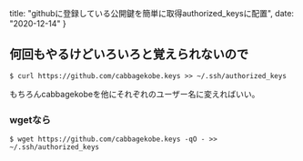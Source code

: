 
  title: "githubに登録している公開鍵を簡単に取得authorized_keysに配置",
  date: "2020-12-14"
}


何回もやるけどいろいろと覚えられないので
----------------------------------------------------

```
$ curl https://github.com/cabbagekobe.keys >> ~/.ssh/authorized_keys
```

もちろんcabbagekobeを他にそれぞれのユーザー名に変えればいい。

### wgetなら

```
$ wget https://github.com/cabbagekobe.keys -qO - >> ~/.ssh/authorized_keys
```

